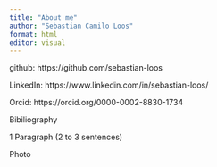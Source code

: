 ```yaml
---
title: "About me"
author: "Sebastian Camilo Loos"
format: html
editor: visual
---
```


github: https://github.com/sebastian-loos

LinkedIn: https://www.linkedin.com/in/sebastian-loos/

Orcid: https://orcid.org/0000-0002-8830-1734

Bibiliography

1 Paragraph (2 to 3 sentences)

Photo
